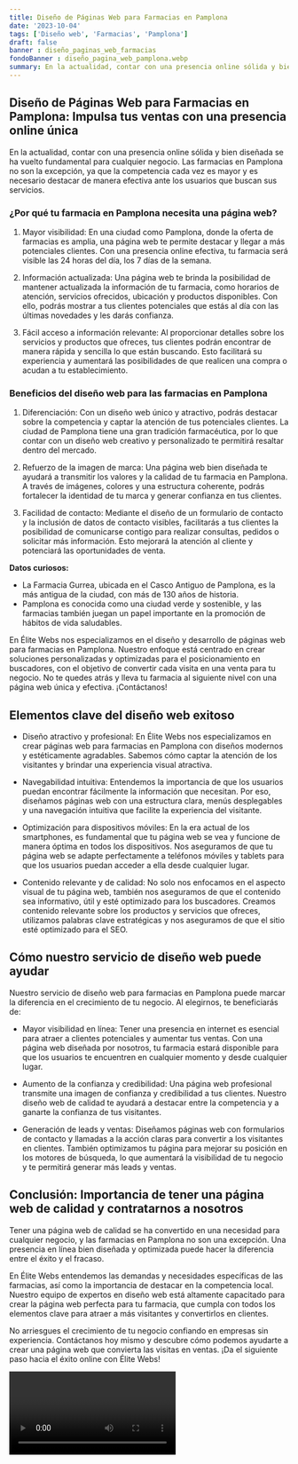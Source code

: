 ```yaml
---
title: Diseño de Páginas Web para Farmacias en Pamplona
date: '2023-10-04'
tags: ['Diseño web', 'Farmacias', 'Pamplona']
draft: false
banner : diseño_paginas_web_farmacias
fondoBanner : diseño_pagina_web_pamplona.webp
summary: En la actualidad, contar con una presencia online sólida y bien diseñada se ha vuelto fundamental para cualquier negocio. Las farmacias en Pamplona no son la excepción, ya que la competencia cada vez es mayor y es necesario destacar de manera efectiva ante los usuarios que buscan sus servicios.
---
```


## Diseño de Páginas Web para Farmacias en Pamplona: Impulsa tus ventas con una presencia online única

En la actualidad, contar con una presencia online sólida y bien diseñada se ha vuelto fundamental para cualquier negocio. Las farmacias en Pamplona no son la excepción, ya que la competencia cada vez es mayor y es necesario destacar de manera efectiva ante los usuarios que buscan sus servicios.

### ¿Por qué tu farmacia en Pamplona necesita una página web?

1. Mayor visibilidad: En una ciudad como Pamplona, donde la oferta de farmacias es amplia, una página web te permite destacar y llegar a más potenciales clientes. Con una presencia online efectiva, tu farmacia será visible las 24 horas del día, los 7 días de la semana.

2. Información actualizada: Una página web te brinda la posibilidad de mantener actualizada la información de tu farmacia, como horarios de atención, servicios ofrecidos, ubicación y productos disponibles. Con ello, podrás mostrar a tus clientes potenciales que estás al día con las últimas novedades y les darás confianza.

3. Fácil acceso a información relevante: Al proporcionar detalles sobre los servicios y productos que ofreces, tus clientes podrán encontrar de manera rápida y sencilla lo que están buscando. Esto facilitará su experiencia y aumentará las posibilidades de que realicen una compra o acudan a tu establecimiento.

### Beneficios del diseño web para las farmacias en Pamplona

1. Diferenciación: Con un diseño web único y atractivo, podrás destacar sobre la competencia y captar la atención de tus potenciales clientes. La ciudad de Pamplona tiene una gran tradición farmacéutica, por lo que contar con un diseño web creativo y personalizado te permitirá resaltar dentro del mercado.

2. Refuerzo de la imagen de marca: Una página web bien diseñada te ayudará a transmitir los valores y la calidad de tu farmacia en Pamplona. A través de imágenes, colores y una estructura coherente, podrás fortalecer la identidad de tu marca y generar confianza en tus clientes.

3. Facilidad de contacto: Mediante el diseño de un formulario de contacto y la inclusión de datos de contacto visibles, facilitarás a tus clientes la posibilidad de comunicarse contigo para realizar consultas, pedidos o solicitar más información. Esto mejorará la atención al cliente y potenciará las oportunidades de venta.

**Datos curiosos:**
- La Farmacia Gurrea, ubicada en el Casco Antiguo de Pamplona, es la más antigua de la ciudad, con más de 130 años de historia.
- Pamplona es conocida como una ciudad verde y sostenible, y las farmacias también juegan un papel importante en la promoción de hábitos de vida saludables.

En Élite Webs nos especializamos en el diseño y desarrollo de páginas web para farmacias en Pamplona. Nuestro enfoque está centrado en crear soluciones personalizadas y optimizadas para el posicionamiento en buscadores, con el objetivo de convertir cada visita en una venta para tu negocio. No te quedes atrás y lleva tu farmacia al siguiente nivel con una página web única y efectiva. ¡Contáctanos!

<GifSeo />

<Cta />

## Elementos clave del diseño web exitoso

- Diseño atractivo y profesional: En Élite Webs nos especializamos en crear páginas web para farmacias en Pamplona con diseños modernos y estéticamente agradables. Sabemos cómo captar la atención de los visitantes y brindar una experiencia visual atractiva.

- Navegabilidad intuitiva: Entendemos la importancia de que los usuarios puedan encontrar fácilmente la información que necesitan. Por eso, diseñamos páginas web con una estructura clara, menús desplegables y una navegación intuitiva que facilite la experiencia del visitante.

- Optimización para dispositivos móviles: En la era actual de los smartphones, es fundamental que tu página web se vea y funcione de manera óptima en todos los dispositivos. Nos aseguramos de que tu página web se adapte perfectamente a teléfonos móviles y tablets para que los usuarios puedan acceder a ella desde cualquier lugar.

- Contenido relevante y de calidad: No solo nos enfocamos en el aspecto visual de tu página web, también nos aseguramos de que el contenido sea informativo, útil y esté optimizado para los buscadores. Creamos contenido relevante sobre los productos y servicios que ofreces, utilizamos palabras clave estratégicas y nos aseguramos de que el sitio esté optimizado para el SEO.

## Cómo nuestro servicio de diseño web puede ayudar

Nuestro servicio de diseño web para farmacias en Pamplona puede marcar la diferencia en el crecimiento de tu negocio. Al elegirnos, te beneficiarás de:

- Mayor visibilidad en línea: Tener una presencia en internet es esencial para atraer a clientes potenciales y aumentar tus ventas. Con una página web diseñada por nosotros, tu farmacia estará disponible para que los usuarios te encuentren en cualquier momento y desde cualquier lugar.

- Aumento de la confianza y credibilidad: Una página web profesional transmite una imagen de confianza y credibilidad a tus clientes. Nuestro diseño web de calidad te ayudará a destacar entre la competencia y a ganarte la confianza de tus visitantes.

- Generación de leads y ventas: Diseñamos páginas web con formularios de contacto y llamadas a la acción claras para convertir a los visitantes en clientes. También optimizamos tu página para mejorar su posición en los motores de búsqueda, lo que aumentará la visibilidad de tu negocio y te permitirá generar más leads y ventas.

## Conclusión: Importancia de tener una página web de calidad y contratarnos a nosotros

Tener una página web de calidad se ha convertido en una necesidad para cualquier negocio, y las farmacias en Pamplona no son una excepción. Una presencia en línea bien diseñada y optimizada puede hacer la diferencia entre el éxito y el fracaso.

En Élite Webs entendemos las demandas y necesidades específicas de las farmacias, así como la importancia de destacar en la competencia local. Nuestro equipo de expertos en diseño web está altamente capacitado para crear la página web perfecta para tu farmacia, que cumpla con todos los elementos clave para atraer a más visitantes y convertirlos en clientes.

No arriesgues el crecimiento de tu negocio confiando en empresas sin experiencia. Contáctanos hoy mismo y descubre cómo podemos ayudarte a crear una página web que convierta las visitas en ventas. ¡Da el siguiente paso hacia el éxito online con Élite Webs!

<Video />

<CtaBot job='Farmacias' city='Pamplona'/>

<Gmaps query='Pamplona+españa+maps' />